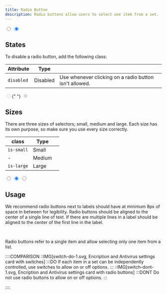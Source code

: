 ```yaml
---
title: Radio Button
description: Radio buttons allow users to select one item from a set.
---
```


<Preview center>
  <input type="radio" name="radio-1" />
  <input type="radio" name="radio-1" checked />
</Preview>

## States

To disable a radio button, add the following class:

| Attribute  | Type     |                                                        |
| ---------- | -------- | ------------------------------------------------------ |
| `disabled` | Disabled | Use whenever clicking on a radio button isn't allowed. |

<Preview center>
  <input type="radio" name="radio-2" disabled />{" "}
  <input type="radio" name="radio-2" checked="true" disabled />
</Preview>

## Sizes

There are three sizes of selectors; small, medium and large. Each size has its own purpose, so make sure you use every size correctly.

| class      | Type   |     |
| ---------- | ------ | --- |
| `is-small` | Small  |     |
| -          | Medium |     |
| `is-large` | Large  |     |

<Preview center>
  <div class="u-flex u-gap-16 u-main-center u-cross-center">
    <input type="radio" class="is-small" name="size" />
    <input type="radio" name="size" checked />
    <input type="radio" class="is-large" name="size" />
  </div>
</Preview>

## Usage

We recommend radio buttons next to labels should have at minimum 8px of space in between for legibility. Radio buttons should be aligned to the center of a single line of text. If there are multiple lines in a label should be aligned to the center of the first line in the label.

<br />

Radio buttons refer to a single item and allow selecting only one item from a list.

::::COMPARISON
::IMG[switch-do-1.svg, Encription and Antivirus settings card with switches]
:::DO
If each item in a set can be independently controlled, use switches to allow on or off options.
:::
::IMG[switch-dont-1.svg, Encription and Antivirus settings card with radio buttons]
:::DONT
Do not use radio buttons to allow on or off options.
:::

::::
